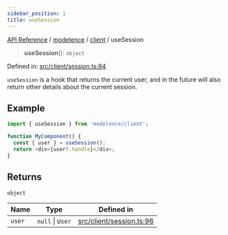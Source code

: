 ```yaml
---
sidebar_position: 1
title: useSession
---
```


[API Reference](/api-reference/modelence/client/functions/../../../index) / [modelence](/api-reference/modelence/client/functions/../../index) / [client](/api-reference/modelence/client/functions/../index) / useSession

> **useSession**(): `object`

Defined in: [src/client/session.ts:94](https://github.com/modelence/modelence/blob/45cb8dfe664fced4d28b5cd14a6f6149dc361f3b/packages/modelence/src/client/session.ts#L94)

`useSession` is a hook that returns the current user, and in the future will also return other details about the current session.

## Example

```ts
import { useSession } from 'modelence/client';

function MyComponent() {
  const { user } = useSession();
  return <div>{user?.handle}</div>;
}
```

## Returns

`object`

| Name | Type | Defined in |
| ------ | ------ | ------ |
| `user` | `null` \| `User` | [src/client/session.ts:96](https://github.com/modelence/modelence/blob/45cb8dfe664fced4d28b5cd14a6f6149dc361f3b/packages/modelence/src/client/session.ts#L96) |
